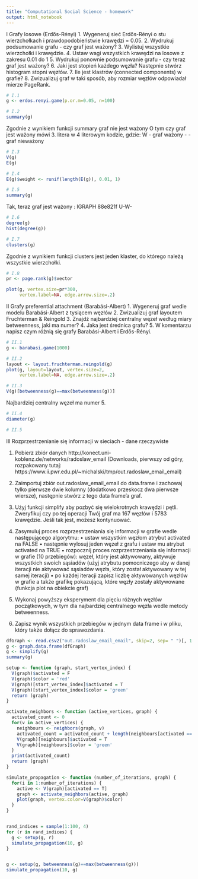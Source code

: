 ```yaml
---
title: "Computational Social Science - homework"
output: html_notebook
---
```


I Grafy losowe (Erdős-Rényi)
1.	Wygeneruj sieć Erdős-Rényi o stu wierzchołkach i prawdopodobieństwie krawędzi = 0.05.
2.	Wydrukuj podsumowanie grafu - czy graf jest ważony?
3.	Wylistuj wszystkie wierzchołki i krawędzie.
4.	Ustaw wagi wszystkich krawędzi na losowe z zakresu 0.01 do 1
5.	Wydrukuj ponownie podsumowanie grafu - czy teraz graf jest ważony?
6.	Jaki jest stopień każdego węzła? Następnie stwórz histogram stopni węzłów.
7.	Ile jest klastrów (connected components) w grafie?
8.	Zwizualizuj graf w taki sposób, aby rozmiar węzłów odpowiadał mierze PageRank.


```r
# I.1
g <- erdos.renyi.game(p.or.m=0.05, n=100)

# I.2
summary(g)

```

Zgodnie z wynikiem funkcji summary graf nie jest ważony
O tym czy graf jest ważony mówi 3. litera w 4 literowym kodzie, gdzie:
W - graf ważony
- - graf nieważony
```r
# I.3
V(g)
E(g)

# I.4
E(g)$weight <- runif(length(E(g)), 0.01, 1)

# I.5
summary(g)
```
Tak, teraz graf jest ważony : IGRAPH 88e821f U-W-
```r
# I.6
degree(g)
hist(degree(g))
```
```r
# I.7
clusters(g)
```
Zgodnie z wynikiem funkcji clusters jest jeden klaster, do którego należą wszystkie wierzchołki.
```r
# I.8
pr <- page.rank(g)$vector

plot(g, vertex.size=pr*300,
     vertex.label=NA, edge.arrow.size=.2)
```

II Grafy preferential attachment (Barabási-Albert)
1.	Wygeneruj graf wedle modelu Barabási-Albert z tysiącem węzłów
2.	Zwizualizuj graf layoutem Fruchterman & Reingold
3.	Znajdź najbardziej centralny węzeł według miary betweenness, jaki ma numer?
4.	Jaka jest średnica grafu?
5.	W komentarzu napisz czym różnią się grafy Barabási-Albert i Erdős-Rényi.

```r
# II.1
g <- barabasi.game(1000)

# II.2
layout <- layout.fruchterman.reingold(g)
plot(g, layout=layout, vertex.size=2,
     vertex.label=NA, edge.arrow.size=.2)
```

```r
# II.3
V(g)[betweenness(g)==max(betweenness(g))]
```
Najbardziej centralny węzeł ma numer 5.

```r
# II.4
diameter(g)
```
```r
# II.5
```

III Rozprzestrzenianie się informacji w sieciach - dane rzeczywiste

1.	Pobierz zbiór danych http://konect.uni-koblenz.de/networks/radoslaw_email (Downloads, pierwszy od góry, rozpakowany tutaj: https://www.ii.pwr.edu.pl/~michalski/tmp/out.radoslaw_email_email)

2.	Zaimportuj zbiór out.radoslaw_email_email do data.frame i zachowaj tylko pierwsze dwie kolumny 
(dodatkowo przeskocz dwa pierwsze wiersze), następnie stwórz z tego data frame'a graf.

3.	Użyj funkcji simplify aby pozbyć się wielokrotnych krawędzi i pętli. Zweryfikuj czy po tej operacji Twój graf ma 167 węzłów i 5783 krawędzie. Jeśli tak jest, możesz kontynuować.

4.	Zasymuluj proces rozprzestrzeniania się informacji w grafie wedle następującego algorytmu:
•	ustaw wszystkim węzłom atrybut activated na FALSE
•	następnie wylosuj jeden węzeł z grafu i ustaw mu atrybut activated na TRUE
•	rozpocznij proces rozprzestrzeniania się informacji w grafie (10 przebiegów):
węzeł, który jest aktywowany, aktywuje wszystkich swoich sąsiadów (użyj atrybutu pomocniczego aby w danej iteracji nie aktywować sąsiadów węzła, który został aktywowany w tej samej iteracji)
•	po każdej iteracji zapisz liczbę aktywowanych węzłów w grafie a także grafikę pokazującą, które węzły zostały aktywowane (funkcja plot na obiekcie graf)

5.	Wykonaj powyższy eksperyment dla pięciu różnych węzłów początkowych, w tym dla najbardziej centralnego węzła wedle metody betweenness.

6.	Zapisz wynik wszystkich przebiegów w jednym data frame i w pliku, który także dołącz do sprawozdania.


```r
dfGraph <- read.csv2("out.radoslaw_email_email", skip=2, sep= " ")[, 1:2]
g <- graph.data.frame(dfGraph)
g <- simplify(g)
summary(g)
```

```r
setup <- function (graph, start_vertex_index) {
  V(graph)$activated = F
  V(graph)$color = 'red'
  V(graph)[start_vertex_index]$activated = T
  V(graph)[start_vertex_index]$color = 'green'
  return (graph)
}

activate_neighbors <- function (active_vertices, graph) {
  activated_count <- 0
  for(v in active_vertices) {
    neighbours <- neighbors(graph, v)
    activated_count = activated_count + length(neighbours[activated == F])
    V(graph)[neighbours]$activated = T
    V(graph)[neighbours]$color = 'green'
  }
  print(activated_count)
  return (graph)
}

simulate_propagation <- function (number_of_iterations, graph) {
  for(i in 1:number_of_iterations) {
    active <- V(graph)[activated == T]
    graph <- activate_neighbors(active, graph)
    plot(graph, vertex.color=V(graph)$color)
  }
}


rand_indices = sample(1:100, 4)
for (r in rand_indices) {
  g <- setup(g, r)
  simulate_propagation(10, g)
}


g <- setup(g, betweenness(g)==max(betweenness(g)))
simulate_propagation(10, g)

```

